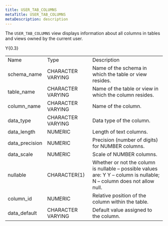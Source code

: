 ```yaml
---
title: USER_TAB_COLUMNS
metaTitle: USER_TAB_COLUMNS
metaDescription: description
---
```


The `USER_TAB_COLUMNS` view displays information about all columns in
tables and views owned by the current user.

<div class="tabularcolumns">

Y{0.3}

</div>

|                 |                   |                                                                                                                        |
| --------------- | ----------------- | ---------------------------------------------------------------------------------------------------------------------- |
| Name            | Type              | Description                                                                                                            |
| schema\_name    | CHARACTER VARYING | Name of the schema in which the table or view resides.                                                                 |
| table\_name     | CHARACTER VARYING | Name of the table or view in which the column resides.                                                                 |
| column\_name    | CHARACTER VARYING | Name of the column.                                                                                                    |
| data\_type      | CHARACTER VARYING | Data type of the column.                                                                                               |
| data\_length    | NUMERIC           | Length of text columns.                                                                                                |
| data\_precision | NUMERIC           | Precision (number of digits) for NUMBER columns.                                                                       |
| data\_scale     | NUMERIC           | Scale of NUMBER columns.                                                                                               |
| nullable        | CHARACTER(1)      | Whether or not the column is nullable – possible values are: Y Y – column is nullable; N – column does not allow null. |
| column\_id      | NUMERIC           | Relative position of the column within the table.                                                                      |
| data\_default   | CHARACTER VARYING | Default value assigned to the column.                                                                                  |
